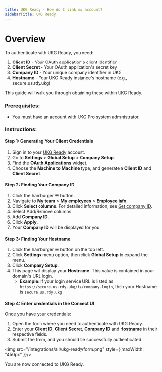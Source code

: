 ```yaml
---
title: UKG Ready - How do I link my account?
sidebarTitle: UKG Ready
---
```


# Overview

To authenticate with UKG Ready, you need:
1. **Client ID** - Your OAuth application's client identifier
2. **Client Secret** - Your OAuth application's secret key
3. **Company ID** - Your unique company identifier in UKG
4. **Hostname** - Your UKG Ready instance's hostname (e.g., secure.us.rdy.ukg)


This guide will walk you through obtaining these within UKG Ready.

### Prerequisites:

- You must have an account with UKG Pro system administrator.

### Instructions:

#### Step 1: Generating Your Client Credentials
1. Sign in to your [UKG Ready](https://www.ukg.com/ukg-login) account.
2. Go to **Settings** > **Global Setup** > **Company Setup**.
3. Find the **OAuth Applications** widget.
4. Choose the **Machine to Machine** type, and generate a **Client ID** and **Client Secret**.

#### Step 2: Finding Your Company ID
1. Click the hamburger ☰ button.
2. Navigate to **My team** > **My employees** > **Employee info**.
3. Click **Select columns**. For detailed information, see [Get company ID](https://ukg.cloudapper.ai/ukg-help/how-to-get-company-id-and-company-name-in-ukg-ready/).
4. Select Add/Remove columns.
5. Add **Company ID**.
6. Click **Apply**.
7. Your **Company ID** will be displayed for you.

#### Step 3: Finding Your Hostname
1. Click the hamburger ☰ button on the top left.
2. Click **Settings** menu option, then click **Global Setup** to expand the menu.
3. Click **Company Setup**.
4. This page will display your **Hostname**. This value is contained in your domain's URL login.
   - **Example:** If your login service URL is listed as `https://secure.us.rdy.ukg/ta/company.login`, then your Hostname is `secure.us.rdy.ukg`

#### Step 4: Enter credentials in the Connect UI

Once you have your credentials:
1. Open the form where you need to authenticate with UKG Ready.
2. Enter your **Client ID**, **Client Secret**, **Company ID** and **Hostname** in their respective fields.
3. Submit the form, and you should be successfully authenticated.

<img src="/integrations/all/ukg-ready/form.png" style={{maxWidth: "450px" }}/>

You are now connected to UKG Ready.
 